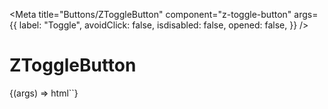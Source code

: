 
<Meta
  title="Buttons/ZToggleButton"
  component="z-toggle-button"
  args={{
    label: "Toggle",
    avoidClick: false,
    isdisabled: false,
    opened: false,
  }}
/>

# ZToggleButton

<Canvas>
  <Story name="z-toggle-button">
    {(args) => html`<z-toggle-button
      label="${args.label}"
      avoidClick="${args.avoidClick}"
      isdisabled="${args.isdisabled}"
      opened="${args.opened}"
    ></z-toggle-button>`}
  </Story>
</Canvas>

<ArgsTable of="z-toggle-button" />
